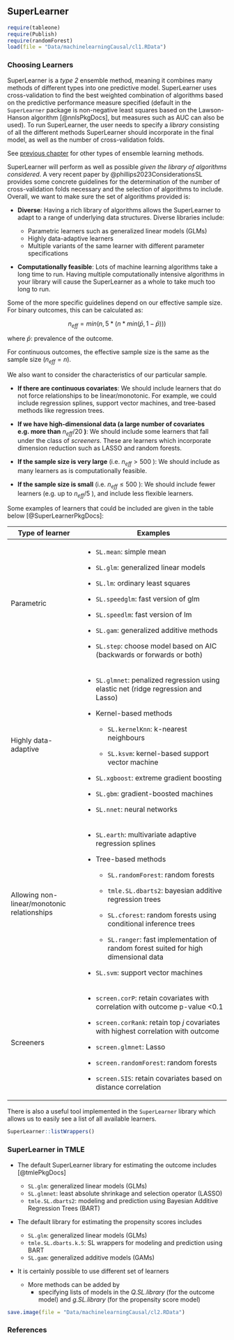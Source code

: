 ## SuperLearner {.unnumbered}

```r
require(tableone)
require(Publish)
require(randomForest)
load(file = "Data/machinelearningCausal/cl1.RData")
```

### Choosing Learners  {-}

SuperLearner is a *type 2* ensemble method, meaning it combines many methods of different types into one predictive model. SuperLearner uses cross-validation to find the best weighted combination of algorithms based on the predictive performance measure specified (default in the `SuperLearner` package is non-negative least squares based on the Lawson-Hanson algorithm [@nnlsPkgDocs], but measures such as AUC can also be used). To run SuperLearner, the user needs to specify a *library* consisting of all the different methods SuperLearner should incorporate in the final model, as well as the number of cross-validation folds.

::: column-margin
See [previous chapter](https://ehsanx.github.io/EpiMethods/machinelearning5.html#ensemble-methods-type-ii) for other types of ensemble learning methods.
:::

SuperLearner will perform as well as possible *given the library of algorithms considered*. A very recent paper by @phillips2023ConsiderationsSL provides some concrete guidelines for the determination of the number of cross-validation folds necessary and the selection of algorithms to include. Overall, we want to make sure the set of algorithms provided is:

-   **Diverse**: Having a rich library of algorithms allows the SuperLearner to adapt to a range of underlying data structures. Diverse libraries include:

    -   Parametric learners such as generalized linear models (GLMs)
    -   Highly data-adaptive learners
    -   Multiple variants of the same learner with different parameter specifications

-   **Computationally feasible**: Lots of machine learning algorithms take a long time to run. Having multiple computationally intensive algorithms in your library will cause the SuperLearner as a whole to take much too long to run.

::: callout-note
Some of the more specific guidelines depend on our effective sample size. For binary outcomes, this can be calculated as:

$$ n_{eff}=min(n, 5*(n*min(\bar{p},1-\bar{p})))   $$

where $\bar{p}$: prevalence of the outcome.

For continuous outcomes, the effective sample size is the same as the sample size ($n_{eff} = n$).
:::

We also want to consider the characteristics of our particular sample.

-   **If there are continuous covariates**: We should include learners that do not force relationships to be linear/monotonic. For example, we could include regression splines, support vector machines, and tree-based methods like regression trees.

-   **If we have high-dimensional data (a large number of covariates** **e.g. more than** $n_{eff}/20$ **)**: We should include some learners that fall under the class of *screeners*. These are learners which incorporate dimension reduction such as LASSO and random forests.

-   **If the sample size is very large** (i.e. $n_{eff}>500$ ): We should include as many learners as is computationally feasible.

-   **If the sample size is small** (i.e. $n_{eff} \leq 500$ ): We should include fewer learners (e.g. up to $n_{eff}/5$ ), and include less flexible learners.

Some examples of learners that could be included are given in the table below [@SuperLearnerPkgDocs]:

+---------------------------------------------+--------------------------------------------------------------------------------------------+
| Type of learner                             | Examples                                                                                   |
+=============================================+============================================================================================+
| Parametric                                  | -   `SL.mean`: simple mean                                                                 |
|                                             |                                                                                            |
|                                             | -   `SL.glm`: generalized linear models                                                    |
|                                             |                                                                                            |
|                                             | -   `SL.lm`: ordinary least squares                                                        |
|                                             |                                                                                            |
|                                             | -   `SL.speedglm`: fast version of glm                                                     |
|                                             |                                                                                            |
|                                             | -   `SL.speedlm`: fast version of lm                                                       |
|                                             |                                                                                            |
|                                             | -   `SL.gam`: generalized additive methods                                                 |
|                                             |                                                                                            |
|                                             | -   `SL.step`: choose model based on AIC (backwards or forwards or both)                   |
+---------------------------------------------+--------------------------------------------------------------------------------------------+
| Highly data-adaptive                        | -   `SL.glmnet`: penalized regression using elastic net (ridge regression and Lasso)       |
|                                             |                                                                                            |
|                                             | -   Kernel-based methods                                                                   |
|                                             |                                                                                            |
|                                             |     -   `SL.kernelKnn`: k-nearest neighbours                                               |
|                                             |                                                                                            |
|                                             |     -   `SL.ksvm`: kernel-based support vector machine                                     |
|                                             |                                                                                            |
|                                             | -   `SL.xgboost`: extreme gradient boosting                                                |
|                                             |                                                                                            |
|                                             | -   `SL.gbm`: gradient-boosted machines                                                    |
|                                             |                                                                                            |
|                                             | -   `SL.nnet`: neural networks                                                             |
+---------------------------------------------+--------------------------------------------------------------------------------------------+
| Allowing non-linear/monotonic relationships | -   `SL.earth`: multivariate adaptive regression splines                                   |
|                                             |                                                                                            |
|                                             | -   Tree-based methods                                                                     |
|                                             |                                                                                            |
|                                             |     -   `SL.randomForest`: random forests                                                  |
|                                             |                                                                                            |
|                                             |     -   `tmle.SL.dbarts2`: bayesian additive regression trees                              |
|                                             |                                                                                            |
|                                             |     -   `SL.cforest`: random forests using conditional inference trees                     |
|                                             |                                                                                            |
|                                             |     -   `SL.ranger`: fast implementation of random forest suited for high dimensional data |
|                                             |                                                                                            |
|                                             | -   `SL.svm`: support vector machines                                                      |
+---------------------------------------------+--------------------------------------------------------------------------------------------+
| Screeners                                   | -   `screen.corP`: retain covariates with correlation with outcome p-value \<0.1           |
|                                             |                                                                                            |
|                                             | -   `screen.corRank`: retain top *j* covariates with highest correlation with outcome      |
|                                             |                                                                                            |
|                                             | -   `screen.glmnet`: Lasso                                                                 |
|                                             |                                                                                            |
|                                             | -   `screen.randomForest`: random forests                                                  |
|                                             |                                                                                            |
|                                             | -   `screen.SIS`: retain covariates based on distance correlation                          |
+---------------------------------------------+--------------------------------------------------------------------------------------------+

There is also a useful tool implemented in the `SuperLearner` library which allows us to easily see a list of all available learners.

```r
SuperLearner::listWrappers()
```

### SuperLearner in TMLE  {-}

-   The default SuperLearner library for estimating the outcome includes [@tmlePkgDocs]

    -   `SL.glm`: generalized linear models (GLMs)
    -   `SL.glmnet`: least absolute shrinkage and selection operator (LASSO)
    -   `tmle.SL.dbarts2`: modeling and prediction using Bayesian Additive Regression Trees (BART)

-   The default library for estimating the propensity scores includes

    -   `SL.glm`: generalized linear models (GLMs)
    -   `tmle.SL.dbarts.k.5`: SL wrappers for modeling and prediction using BART
    -   `SL.gam`: generalized additive models (GAMs)

-   It is certainly possible to use different set of learners

    -   More methods can be added by
        -   specifying lists of models in the *Q.SL.library* (for the outcome model) and *g.SL.library* (for the propensity score model)

```r
save.image(file = "Data/machinelearningCausal/cl2.RData")
```

### References  {-}
